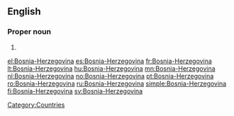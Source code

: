 ==English==
===Proper noun===
{{en-proper noun}}
# {{alternative spelling of|[[Bosnia and Herzegovina]]}}

[[Category:Countries]]

[[el:Bosnia-Herzegovina]]
[[es:Bosnia-Herzegovina]]
[[fr:Bosnia-Herzegovina]]
[[lt:Bosnia-Herzegovina]]
[[hu:Bosnia-Herzegovina]]
[[mn:Bosnia-Herzegovina]]
[[nl:Bosnia-Herzegovina]]
[[no:Bosnia-Herzegovina]]
[[pt:Bosnia-Herzegovina]]
[[ro:Bosnia-Herzegovina]]
[[ru:Bosnia-Herzegovina]]
[[simple:Bosnia-Herzegovina]]
[[fi:Bosnia-Herzegovina]]
[[sv:Bosnia-Herzegovina]]